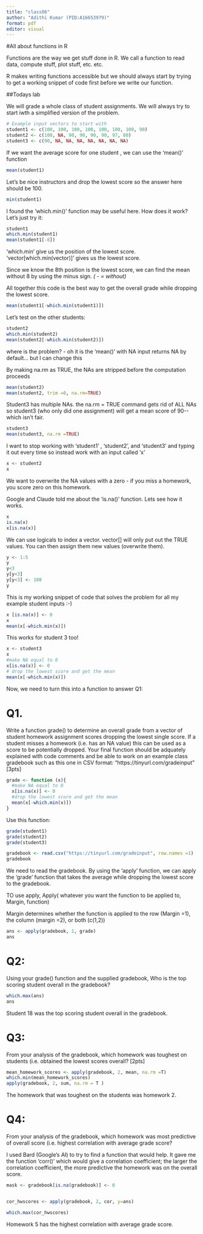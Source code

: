 ```yaml
---
title: "class06" 
author: "Adithi Kumar (PID:A16653979)"
format: pdf
editor: visual
---
```


#All about functions in R

Functions are the way we get stuff done in R. We call a function to read data, compute stuff, plot stuff, etc. etc.

R makes writing functions accessible but we should always start by trying to get a working snippet of code first before we write our function.

##Todays lab

We will grade a whole class of student assignments. We will always try to start iwth a simplified version of the problem.

```r
# Example input vectors to start with
student1 <- c(100, 100, 100, 100, 100, 100, 100, 90)
student2 <- c(100, NA, 90, 90, 90, 90, 97, 80)
student3 <- c(90, NA, NA, NA, NA, NA, NA, NA) 
```

If we want the average score for one student , we can use the 'mean()' function

```r
mean(student1)
```

Let's be nice instructors and drop the lowest score so the answer here should be 100.

```r
min(student1)
```

I found the 'which.min()' function may be useful here. How does it work? Let's just try it:

```r
student1
which.min(student1)
mean(student1[-8])

```

'which.min' give us the position of the lowest score. 'vector\[which.min(vector)\]' gives us the lowest score.

Since we know the 8th position is the lowest score, we can find the mean without 8 by using the minus sign. *( - = without)*

All together this code is the best way to get the overall grade while dropping the lowest score.

```r
mean(student1[-which.min(student1)])

```

Let's test on the other students:

```r
student2
which.min(student2)
mean(student2[-which.min(student2)])
```

where is the problem? - oh it is the 'mean()' with NA input returns NA by default... but I can change this

By making na.rm as TRUE, the NAs are stripped before the computation proceeds

```r
mean(student2)
mean(student2, trim =0, na.rm=TRUE)  

```

Student3 has multiple NAs. the na.rm = TRUE command gets rid of ALL NAs so student3 (who only did one assignment) will get a mean score of 90\-- which isn't fair.

```r
student3 
mean(student3, na.rm =TRUE)
```

I want to stop working with 'student1' , 'student2', and 'student3' and typing it out every time so instead work with an input called 'x'

```r
x <- student2
x
```

We want to overwrite the NA values with a zero - if you miss a homework, you score zero on this homework.

Google and Claude told me about the 'is.na()' function. Lets see how it works.

```r
x
is.na(x)  
x[is.na(x)]


```

We can use logicals to index a vector. vector\[\] will only put out the TRUE values. You can then assign them new values (overwrite them).

```r
y <- 1:5 
y 
y<3 
y[y<3] 
y[y<3] <- 100 
y
```

This is my working snippet of code that solves the problem for all my example student inputs :-)

```r
x [is.na(x)] <- 0 
x 
mean(x[-which.min(x)])
```

This works for student 3 too!

```r
x <- student3 
x  
#make NA equal to 0
x[is.na(x)] <- 0 
# drop the lowest score and get the mean
mean(x[-which.min(x)]) 
```

Now, we need to turn this into a function to answer Q1:

# Q1.

Write a function grade() to determine an overall grade from a vector of student homework assignment scores dropping the lowest single score. If a student misses a homework (i.e. has an NA value) this can be used as a score to be potentially dropped. Your final function should be adquately explained with code comments and be able to work on an example class gradebook such as this one in CSV format: "https://tinyurl.com/gradeinput" \[3pts\]

```r
grade <- function (x){
  #make NA equal to 0
  x[is.na(x)] <- 0 
  #drop the lowest score and get the mean
  mean(x[-which.min(x)])
} 

```

Use this function:

```r
grade(student1)
grade(student2) 
grade(student3)
```

```r
gradebook <- read.csv("https://tinyurl.com/gradeinput", row.names =1) 
gradebook 
```

We need to read the gradebook. By using the 'apply' function, we can apply the 'grade' function that takes the average while dropping the lowest score to the gradebook.

TO use apply, Apply( whatever you want the function to be applied to, Margin, function)

Margin determines whether the function is applied to the row (Margin =1), the column (margin =2), or both (c(1,2))

```r

ans <- apply(gradebook, 1, grade) 
ans
```

# Q2:

Using your grade() function and the supplied gradebook, Who is the top scoring student overall in the gradebook?

```r
which.max(ans)
ans
```

Student 18 was the top scoring student overall in the gradebook.

# Q3:

From your analysis of the gradebook, which homework was toughest on students (i.e. obtained the lowest scores overall? \[2pts\]

```r
mean_homework_scores <- apply(gradebook, 2, mean, na.rm =T)
which.min(mean_homework_scores) 
apply(gradebook, 2, sum, na.rm = T )
```

The homework that was toughest on the students was homework 2.

# Q4:

From your analysis of the gradebook, which homework was most predictive of overall score (i.e. highest correlation with average grade score?

I used Bard (Google's AI) to try to find a function that would help. It gave me the function 'corr()' which would give a correlation coefficient; the larger the correlation coefficient, the more predictive the homework was on the overall score.

```r
mask <- gradebook[is.na(gradebook)] <- 0 


cor_hwscores <- apply(gradebook, 2, cor, y=ans) 

which.max(cor_hwscores)

```

Homework 5 has the highest correlation with average grade score.
